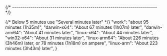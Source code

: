
{/* ------------------------------------------------------------------------ */}

{/* Below 5 minutes use "Several minutes later" */}
    "work": "about 95 minutes (1h35m)",
    "darwin-x64": "About 67 minutes (1h07m) later",
    "darwin-arm64": "About 41 minutes later",
    "linux-x64": "About 44 minutes later",
    "win32-x64": "About 31 minutes later",
    "linux-arm64": "About 226 minutes (3h46m) later, or 78 minutes (1h18m) on ampere",
    "linux-arm": "About 223 minutes (3h43m) later",
}
